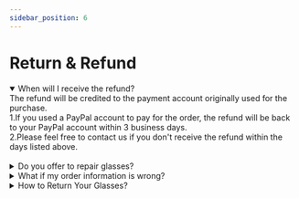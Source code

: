 ```yaml
---
sidebar_position: 6
---
```


# Return & Refund

<details open>
  <summary>When will I receive the refund?</summary>
  <div>
    <div>
      The refund will be credited to the payment account originally used for the
      purchase.
      <br />
      1.If you used a PayPal account to pay for the order, the refund will be
      back to your PayPal account within 3 business days.
      <br />
      2.Please feel free to contact us if you don't receive the refund within
      the days listed above.
    </div>
    <br />
  </div>
</details>

<details>
  <summary>Do you offer to repair glasses?</summary>
  <div>
    <div>We do not provide this service.</div>
    <br />
  </div>
</details>

<details>
  <summary>What if my order information is wrong?</summary>
  <div>
    <div>
      You can change your order information within 24 hours after placing the
      order. After 24 hours, you need to contact JOO'RTI via email
      support#nineglasses.com to confirm whether the product has been shipped.
      If it is not shipped, we can help you change the order information. If it
      is shipped, you should be responsible for the order.
    </div>
    <br />
  </div>
</details>

<details>
  <summary>How to Return Your Glasses?</summary>
  <div>
    <div>
      Several simple instructions as follows:
      <br />
      Contact JOO'RTI via e-mail at support#nineglasses.com within 14 days of
      receiving your eyeglasses. All Returns must be returned in their unworn,
      original condition.
      <br />
      Package your glasses securely and leave a note including your name, order
      number, e-mail box used when you placed the order and a brief note
      describing the returning reason of the glasses; or a copy of the
      prescription as well as PD that you received from a doctor, so that
      JOO'RTI can inspect the glasses.
      <br />
      JOO'RTI would feel sorry if your glasses were getting lost during the
      shipment. Therefore, shipping your return by a traceable method is
      recommended.
      <br />
      Tips: we are NOT responsible for the return postage, so you need to bear
      the postage by yourself.
    </div>
    <br />
  </div>
</details>
